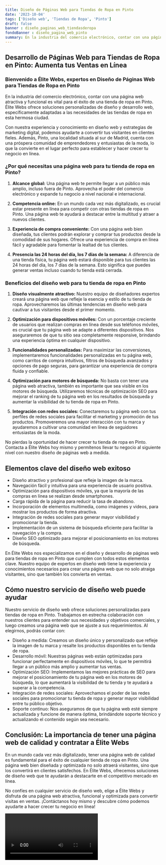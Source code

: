 ```yaml
---
title: Diseño de Páginas Web para Tiendas de Ropa en Pinto
date: '2023-10-04'
tags: ['Diseño web', 'Tiendas de Ropa', 'Pinto']
draft: false
banner : diseño_paginas_web_tiendasderopa
fondoBanner : diseño_pagina_web_pinto
summary: En la industria del comercio electrónico, contar con una página web atractiva y funcional es vital para el éxito de una tienda de ropa en Pinto. Élite Webs ofrece soluciones personalizadas de diseño y desarrollo web, específicamente adaptadas a las necesidades de las tiendas de ropa en esta hermosa ciudad.
---
```


## Desarrollo de Páginas Web para Tiendas de Ropa en Pinto: Aumenta tus Ventas en Línea

### Bienvenido a Élite Webs, expertos en Diseño de Páginas Web para Tiendas de Ropa en Pinto

En la industria del comercio electrónico, contar con una página web atractiva y funcional es vital para el éxito de una tienda de ropa en Pinto. Élite Webs ofrece soluciones personalizadas de diseño y desarrollo web, específicamente adaptadas a las necesidades de las tiendas de ropa en esta hermosa ciudad.

Con nuestra experiencia y conocimiento en diseño web y estrategias de marketing digital, podemos ayudarte a convertir tus visitantes en clientes fieles. Además, Pinto, una localidad situada al sur de Madrid, cuenta con una próspera comunidad de emprendedores y entusiastas de la moda, lo que la convierte en el lugar perfecto para establecer y hacer crecer tu negocio en línea.

### ¿Por qué necesitas una página web para tu tienda de ropa en Pinto?

1. **Alcance global:** Una página web te permite llegar a un público más amplio, incluso fuera de Pinto. Aprovecha el poder del comercio electrónico y expande tu negocio a nivel nacional e internacional.

2. **Competencia online:** En un mundo cada vez más digitalizado, es crucial estar presente en línea para competir con otras tiendas de ropa en Pinto. Una página web te ayudará a destacar entre la multitud y atraer a nuevos clientes.

3. **Experiencia de compra conveniente:** Con una página web bien diseñada, tus clientes podrán explorar y comprar tus productos desde la comodidad de sus hogares. Ofrece una experiencia de compra en línea fácil y agradable para fomentar la lealtad de tus clientes.

4. **Presencia las 24 horas del día, los 7 días de la semana:** A diferencia de una tienda física, tu página web estará disponible para tus clientes las 24 horas del día, los 7 días de la semana. Esto significa que puedes generar ventas incluso cuando tu tienda está cerrada.

### Beneficios del diseño web para tu tienda de ropa en Pinto

1. **Diseño visualmente atractivo:** Nuestro equipo de diseñadores expertos creará una página web que refleje la esencia y estilo de tu tienda de ropa. Aprovecharemos las últimas tendencias en diseño web para cautivar a tus visitantes desde el primer momento.

2. **Optimización para dispositivos móviles:** Con un porcentaje creciente de usuarios que realizan compras en línea desde sus teléfonos móviles, es crucial que tu página web se adapte a diferentes dispositivos. Nos aseguraremos de que tu sitio sea completamente responsive, brindando una experiencia óptima en cualquier dispositivo.

3. **Funcionalidades personalizadas:** Para maximizar las conversiones, implementaremos funcionalidades personalizadas en tu página web, como carritos de compra intuitivos, filtros de búsqueda avanzados y opciones de pago seguras, para garantizar una experiencia de compra fluida y confiable.

4. **Optimización para motores de búsqueda:** No basta con tener una página web atractiva, también es importante que sea visible en los motores de búsqueda. Utilizaremos técnicas de optimización SEO para mejorar el ranking de tu página web en los resultados de búsqueda y aumentar la visibilidad de tu tienda de ropa en Pinto.

5. **Integración con redes sociales:** Conectaremos tu página web con tus perfiles de redes sociales para facilitar el marketing y promoción de tus productos. Promoveremos una mayor interacción con tu marca y ayudaremos a cultivar una comunidad en línea de seguidores entusiastas de la moda.

No pierdas la oportunidad de hacer crecer tu tienda de ropa en Pinto. Contacta a Élite Webs hoy mismo y permítenos llevar tu negocio al siguiente nivel con nuestro diseño de páginas web a medida.

<GifSeo />

<Cta />

## Elementos clave del diseño web exitoso

- Diseño atractivo y profesional que refleje la imagen de la marca.
- Navegación fácil y intuitiva para una experiencia de usuario positiva.
- Optimización para dispositivos móviles, ya que la mayoría de las compras en línea se realizan desde smartphones.
- Carga rápida de la página para reducir la tasa de abandono.
- Incorporación de elementos multimedia, como imágenes y videos, para mostrar los productos de forma atractiva.
- Integración de redes sociales para generar mayor visibilidad y promocionar la tienda.
- Implementación de un sistema de búsqueda eficiente para facilitar la navegación y la compra.
- Diseño SEO optimizado para mejorar el posicionamiento en los motores de búsqueda.

En Élite Webs nos especializamos en el diseño y desarrollo de páginas web para tiendas de ropa en Pinto que cumplen con todos estos elementos clave. Nuestro equipo de expertos en diseño web tiene la experiencia y conocimientos necesarios para crear una página web que no solo atraiga visitantes, sino que también los convierta en ventas.

## Cómo nuestro servicio de diseño web puede ayudar

Nuestro servicio de diseño web ofrece soluciones personalizadas para tiendas de ropa en Pinto. Trabajamos en estrecha colaboración con nuestros clientes para entender sus necesidades y objetivos comerciales, y luego creamos una página web que se ajuste a sus requerimientos. Al elegirnos, podrás contar con:

- Diseño a medida: Creamos un diseño único y personalizado que refleje la imagen de tu marca y resalte los productos disponibles en tu tienda de ropa.
- Desarrollo móvil: Nuestras páginas web están optimizadas para funcionar perfectamente en dispositivos móviles, lo que te permitirá llegar a un público más amplio y aumentar tus ventas.
- Optimización SEO: Implementamos las mejores prácticas de SEO para mejorar el posicionamiento de tu página web en los motores de búsqueda, lo que aumentará la visibilidad de tu tienda y te ayudará a superar a la competencia.
- Integración de redes sociales: Aprovechamos el poder de las redes sociales para promocionar tu tienda de ropa y generar mayor visibilidad entre tu público objetivo.
- Soporte continuo: Nos aseguramos de que tu página web esté siempre actualizada y funcione de manera óptima, brindándote soporte técnico y actualizando el contenido según sea necesario.

## Conclusión: La importancia de tener una página web de calidad y contratar a Élite Webs

En un mundo cada vez más digitalizado, tener una página web de calidad es fundamental para el éxito de cualquier tienda de ropa en Pinto. Una página web bien diseñada y optimizada no solo atraerá visitantes, sino que los convertirá en clientes satisfechos. En Élite Webs, ofrecemos soluciones de diseño web que te ayudarán a destacarte en el competitivo mercado en línea.

No confíes en cualquier servicio de diseño web, elige a Élite Webs y disfruta de una página web atractiva, funcional y optimizada para convertir visitas en ventas. ¡Contáctanos hoy mismo y descubre cómo podemos ayudarte a hacer crecer tu negocio en línea!

<Video />

<CtaBot job='Tiendas de Ropa' city='Pinto'/>

<Gmaps query='Pinto+españa+maps' />